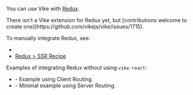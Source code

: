 
<CommunityNote url="https://redux.js.org" />

You can use Vike with [Redux](https://redux.js.org).

<Contribution>
There isn't a <Link href="/extensions">Vike extension</Link> for Redux yet, but [contributions welcome to create one](https://github.com/vikejs/vike/issues/1715).
</Contribution>

To manually integrate Redux, see:
- <Link href="/stores#ssr" doNotInferSectionTitle />
- [Redux > SSR Recipe](https://redux.js.org/recipes/server-rendering)

Examples of integrating Redux without using <Link href="/vike-react">`vike-react`</Link>:

- <Example timestamp="2023.12" repo="brillout/vike-with-redux" /> - Example using <Link href="/client-routing">Client Routing</Link>.
- <Example timestamp="2023.10" repo="brillout/vike-with-redux_minimal-example" /> - Minimal example using <Link href="/server-routing">Server Routing</Link>.
